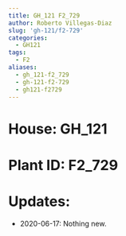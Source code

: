 ```yaml
---
title: GH_121 F2_729
author: Roberto Villegas-Diaz
slug: 'gh-121/f2-729'
categories:
  - GH121
tags:
  - F2
aliases:
  - gh_121-f2_729
  - gh-121-f2-729
  - gh121-f2729
---
```


# **House**: GH_121
# **Plant ID**: F2_729
# **Updates**: 
 - 2020-06-17: Nothing new.
